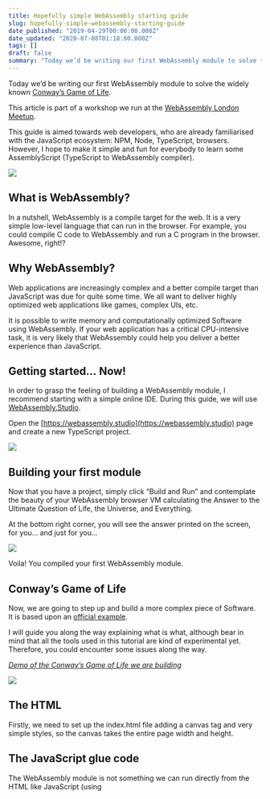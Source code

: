 ```yaml
---
title: Hopefully simple WebAssembly starting guide
slug: hopefully-simple-webassembly-starting-guide
date_published: "2019-04-29T00:00:00.000Z"
date_updated: "2020-07-08T01:18:00.000Z"
tags: []
draft: false
summary: "Today we’d be writing our first WebAssembly module to solve the widely known Conway’s Game of Life."
---
```


Today we’d be writing our first WebAssembly module to solve the widely known [Conway’s Game of Life](https://en.wikipedia.org/wiki/Conway%27s_Game_of_Life).

This article is part of a workshop we run at the [WebAssembly London Meetup](https://www.meetup.com/WebAssembly-London/).

This guide is aimed towards web developers, who are already familiarised with the JavaScript ecosystem: NPM, Node, TypeScript, browsers. However, I hope to make it simple and fun for everybody to learn some AssemblyScript (TypeScript to WebAssembly compiler).

![](/content/images/2020/07/web-assembly-logo-3.png)

## What is WebAssembly?

In a nutshell, WebAssembly is a compile target for the web. It is a very simple low-level language that can run in the browser. For example, you could compile C code to WebAssembly and run a C program in the browser. Awesome, right!?

## Why WebAssembly?

Web applications are increasingly complex and a better compile target than JavaScript was due for quite some time. We all want to deliver highly optimized web applications like games, complex UIs, etc.

It is possible to write memory and computationally optimized Software using WebAssembly. If your web application has a critical CPU-intensive task, it is very likely that WebAssembly could help you deliver a better experience than JavaScript.

## Getting started… Now!

In order to grasp the feeling of building a WebAssembly module, I recommend starting with a simple online IDE. During this guide, we will use [WebAssembly.Studio](https://webassembly.studio/).

Open the [https://webassembly.studio](https://webassembly.studio) page and create a new TypeScript project.

![](/content/images/downloaded_images/Hopefully-simple-WebAssembly-starting-guide/1-1Ytj6VwA9Hf3DVUjmnLO6w.png)

## Building your first module

Now that you have a project, simply click “Build and Run” and contemplate the beauty of your WebAssembly browser VM calculating the Answer to the Ultimate Question of Life, the Universe, and Everything.

At the bottom right corner, you will see the answer printed on the screen, for you… and just for you...

![](/content/images/downloaded_images/Hopefully-simple-WebAssembly-starting-guide/1-iwVfQTC5hid6iRctgjX-xg.png)

Voila! You compiled your first WebAssembly module.

## Conway’s Game of Life

Now, we are going to step up and build a more complex piece of Software. It is based upon an [official example](https://github.com/AssemblyScript/assemblyscript/blob/master/examples/game-of-life/assembly/index.ts).

I will guide you along the way explaining what is what, although bear in mind that all the tools used in this tutorial are kind of experimental yet. Therefore, you could encounter some issues along the way.

[_Demo of the Conway’s Game of Life we are building_](https://assemblyscript.github.io/assemblyscript/examples/game-of-life/)

![](/content/images/downloaded_images/Hopefully-simple-WebAssembly-starting-guide/1-gSKv_wajrHIe_ycqCezuFQ.png)

## The HTML

Firstly, we need to set up the index.html file adding a canvas tag and very simple styles, so the canvas takes the entire page width and height.

## The JavaScript glue code

The WebAssembly module is not something we can run directly from the HTML like JavaScript (using <script> ). We need to instantiate the module using JavaScript:

- Let the module know how much memory we’d like to allocate for it.
- Map the input/outputs.
- Orchestrate the module execution.

Therefore, JavaScript is the master and should have the logic to use the module.

## Compiling TypeScript to WASM

We will use the [AssemblyScript](https://github.com/AssemblyScript/assemblyscript) compiler to compile the project. AssemblyScript comes with the [CLI tool ast](https://github.com/AssemblyScript/assemblyscript/wiki/Using-the-compiler) .

WebAssembly Studio uses Gulp to build the project, so we will stick to that as it is the recommended way to implement the build pipeline.

Note that we need to include the flag --importMemory as we want to have access to the WebAssembly.Memory object within the JS orchestrator.

Now we have all the pieces to write the actual Conway’s Game of Life code.

## The actual code

Let’s write some AssemblyScript! AssemblyScript is a subset of TypeScript, with direct mappings to WebAssembly types and a nice standard library mapping to JavaScript APIs. However amazing this tool is, take into account that that AssemblyScript has some [limitations](https://github.com/AssemblyScript/assemblyscript/wiki/Limitations).

For this example, we will use the following types and built-ins:

- i32 : 32-bit integer. Simple, right?
- u8 : Unsigned 8-bit integer
- usize : If targetting 32-bit WebAssembly (we are), then it is a u32.
- load<Type>(pointer: usize): Loads a value of the specified type from memory. Equivalent to dereferencing a pointer in other languages.
- store<Type>(pointer: usize): Stores a value of the specified type to memory. Equivalent to dereferencing a pointer in other languages when assigning a value.

In the official Wiki, you can find [a complete list of types](https://github.com/AssemblyScript/assemblyscript/wiki/Types) and [a complete list of built-ins](https://github.com/AssemblyScript/assemblyscript/wiki/Built-ins).

Now the code:

Done!

## Build and run

Hopefully, you followed along and properly copied and pasted. Now, if you click the button “Build and Run”, you should see the following:

![](/content/images/downloaded_images/Hopefully-simple-WebAssembly-starting-guide/1-yBemo-UtTjNABkDXwKPjUA.png)

If it didn’t work, you fork [this webassembly.studio](https://webassembly.studio/?f=gjavsyu1r8q), let me know in the comments, [check out my finished repository](https://github.com/carlosbaraza/wasm-game-of-life), or… even better… debug the problem yourself, which is the best way to learn!

## Running locally

We could download the code written in WebAssembly Studio, and it should be fairly easy to get it running:

    cd DOWNLOADED_FOLDER

    npm install
    npm i -D serve
    npm run build

    echo "Conway's Game of Life at http://localhost:5000/src/main" \
      && npx serve

That should build the .wasm file and serve it using a static files server. If it doesn’t work, you could clone [my repository](https://github.com/carlosbaraza/wasm-game-of-life), which should work (fingers crossed).

## **Production use**

WebAssembly is [widely supported](https://caniuse.com/#feat=wasm) (85% globally at the time of writing).

AssemblyScript surprised me positively because it produces a very small module (about ~450 Bytes!) for our Conway’s Game of Life.

For comparison, I tried to build something similar using Golang 1.11, which has native support to compile to WebAssembly and the produced module size was about ~1.5 MB. It could have definitely been optimized opting out of some Golang features, but that bundle size as it is made the module quite unusable.

Anyhow, the tooling around WebAssembly is maturing very quickly, so we can expect very nice tools in the following months/years.

## Final note

WebAssembly is not built to suit every use case, and I believe JavaScript is sufficient for most tasks. However, it can be very useful if a piece of Software has to be highly optimized or relies on preexisting code written in a language that could be compiled to WebAssembly (any language with an LLVM front end).

Regardless, WebAssembly and AssemblyScript are totally valid tools in the developer toolbelt and should be considered when the time comes.

## Resources

- Fork the working code: [https://webassembly.studio/?f=gjavsyu1r8q](https://webassembly.studio/?f=gjavsyu1r8q)
- [Finished project repository](https://github.com/carlosbaraza/wasm-game-of-life)
